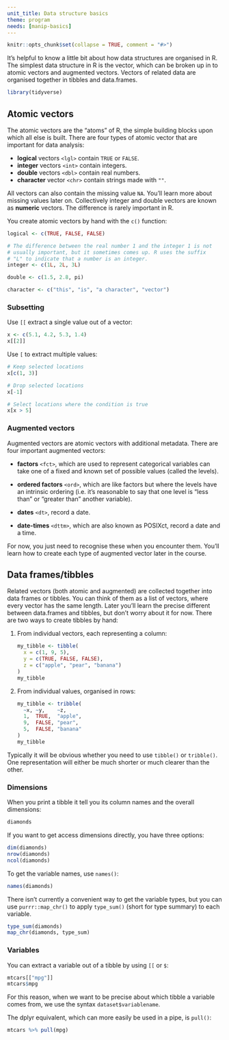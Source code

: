 ```yaml
---
unit_title: Data structure basics
theme: program
needs: [manip-basics]
---
```


```r
knitr::opts_chunk$set(collapse = TRUE, comment = "#>")
```

It's helpful to know a little bit about how data structures are organised in R. The simplest data structure in R is the vector, which can be broken up in to atomic vectors and augmented vectors. Vectors of related data are organised together in tibbles and data.frames.

```r
library(tidyverse)
```

## Atomic vectors

The atomic vectors are the "atoms" of R, the simple building blocks upon which all else is built.  There are four types of atomic vector that are important for data analysis:

* __logical__ vectors `<lgl>` contain `TRUE` or `FALSE`.
* __integer__ vectors `<int>` contain integers.
* __double__ vectors `<dbl>` contain real numbers. 
* __character__ vector `<chr>` contain strings made with `""`.

All vectors can also contain the missing value `NA`. You'll learn more about missing values later on. Collectively integer and double vectors are known as __numeric__ vectors. The difference is rarely important in R.

You create atomic vectors by hand with the `c()` function:

```r
logical <- c(TRUE, FALSE, FALSE)

# The difference between the real number 1 and the integer 1 is not 
# usually important, but it sometimes comes up. R uses the suffix 
# "L" to indicate that a number is an integer.
integer <- c(1L, 2L, 3L)

double <- c(1.5, 2.8, pi)

character <- c("this", "is", "a character", "vector")
```

### Subsetting

Use `[[` extract a single value out of a vector:

```r
x <- c(5.1, 4.2, 5.3, 1.4)
x[[2]]
```

Use `[` to extract multiple values:

```r
# Keep selected locations
x[c(1, 3)]

# Drop selected locations
x[-1]

# Select locations where the condition is true
x[x > 5]
```

### Augmented vectors

Augmented vectors are atomic vectors with additional metadata. There are four important augmented vectors:

* __factors__ `<fct>`, which are used to represent categorical variables can take
  one of a fixed and known set of possible values (called the levels).
  
* __ordered factors__ `<ord>`, which are like factors but where the levels have an
  intrinsic ordering (i.e. it's reasonable to say that one level is "less than"
  or "greater than" another variable).
  
* __dates__ `<dt>`, record a date.

* __date-times__ `<dttm>`, which are also known as POSIXct, record a date
  and a time.

For now, you just need to recognise these when you encounter them. You'll learn how to create each type of augmented vector later in the course.

## Data frames/tibbles

Related vectors (both atomic and augmented) are collected together into data frames or tibbles. You can think of them as a list of vectors, where every vector has the same length. Later you'll learn the precise different between data.frames and tibbles, but don't worry about it for now. There are two ways to create tibbles by hand:

1.  From individual vectors, each representing a column:
  
    ```r
    my_tibble <- tibble(
      x = c(1, 9, 5),
      y = c(TRUE, FALSE, FALSE),
      z = c("apple", "pear", "banana")
    )
    my_tibble
    ```
    
1.  From individual values, organised in rows:

    ```r
    my_tibble <- tribble(
      ~x, ~y,    ~z,
      1,  TRUE,  "apple",
      9,  FALSE, "pear",
      5,  FALSE, "banana"
    )
    my_tibble
    ```

Typically it will be obvious whether you need to use `tibble()` or `tribble()`. One representation will either be much shorter or much clearer than the other.

### Dimensions

When you print a tibble it tell you its column names and the overall dimensions:

```r
diamonds
```

If you want to get access dimensions directly, you have three options:

```r
dim(diamonds)
nrow(diamonds)
ncol(diamonds)
```

To get the variable names, use `names()`:

```r
names(diamonds)
```

There isn't currently a convenient way to get the variable types, but you can use `purrr::map_chr()` to apply `type_sum()` (short for type summary) to each variable.

```r
type_sum(diamonds)
map_chr(diamonds, type_sum)
```

### Variables

You can extract a variable out of a tibble by using `[[` or `$`:

```r
mtcars[["mpg"]]
mtcars$mpg
```

For this reason, when we want to be precise about which tibble a variable comes from, we use the syntax `dataset$variablename`.

The dplyr equivalent, which can more easily be used in a pipe, is `pull()`:

```r
mtcars %>% pull(mpg)
```


